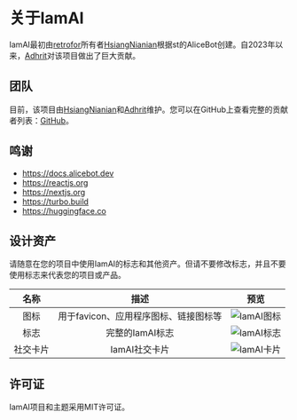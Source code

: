# 关于IamAI

IamAI最初由[retrofor](https://retrofor.space)所有者[HsiangNianian](https://twitter.com/@HsiangNianian)根据st的AliceBot创建。自2023年以来，[Adhrit](https://twitter.com/@xadhrit)对该项目做出了巨大贡献。

## 团队

目前，该项目由[HsiangNianian](https://twitter.com/@HsiangNianian)和[Adhrit](https://twitter.com/@xadhrit)维护。您可以在GitHub上查看完整的贡献者列表：[GitHub](https://github.com/retrofor/iamai/graphs/contributors)。

## 鸣谢

- https://docs.alicebot.dev
- https://reactjs.org
- https://nextjs.org
- https://turbo.build
- https://huggingface.co

## 设计资产

请随意在您的项目中使用IamAI的标志和其他资产。但请不要修改标志，并且不要使用标志来代表您的项目或产品。

|    名称     |                       描述                        |           预览            |
| :---------: | :----------------------------------------------: | :-----------------------: |
|    图标     | 用于favicon、应用程序图标、链接图标等               | ![IamAI图标](/favicon.svg) |
|    标志     |                 完整的IamAI标志                    |  ![IamAI标志](/logo.svg)  |
|    社交卡片 |              IamAI社交卡片                         |   ![IamAI卡片](/og.jpeg)  |

## 许可证

IamAI项目和主题采用MIT许可证。